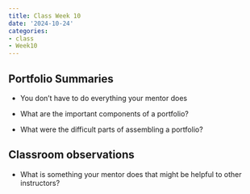 ```yaml
---
title: Class Week 10
date: '2024-10-24'
categories:
- class
- Week10
---
```


## Portfolio Summaries

- You don't have to do everything your mentor does

- What are the important components of a portfolio?

- What were the difficult parts of assembling a portfolio?


## Classroom observations

- What is something your mentor does that might be helpful to other instructors?
